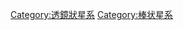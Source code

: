 {{Cat main|棒透镜星系}}
{{Commons cat|Barred lenticular galaxies}}

[[Category:透鏡狀星系|Category:透鏡狀星系]]
[[Category:棒状星系|Category:棒状星系]]